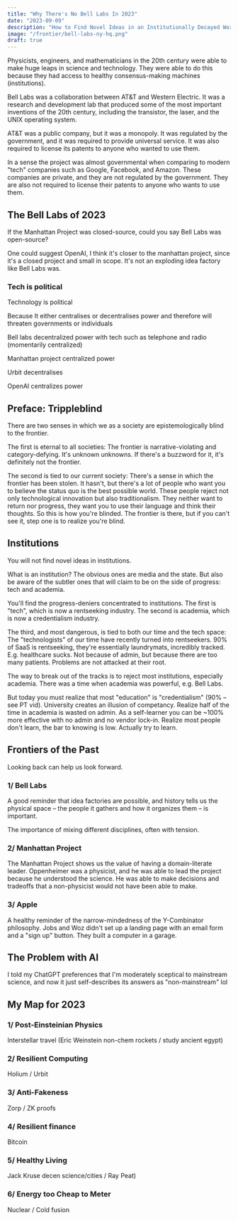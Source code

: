 ```yaml
---
title: "Why There's No Bell Labs In 2023"
date: "2023-09-09"
description: "How to Find Novel Ideas in an Institutionally Decayed World"
image: "/frontier/bell-labs-ny-hq.png"
draft: true
---
```


Physicists, engineers, and mathematicians in the 20th century were able to make huge leaps in science and technology. They were able to do this because they had access to healthy consensus-making machines (institutions).

Bell Labs was a collaboration between AT&T and Western Electric. It was a research and development lab that produced some of the most important inventions of the 20th century, including the transistor, the laser, and the UNIX operating system.

AT&T was a public company, but it was a monopoly. It was regulated by the government, and it was required to provide universal service. It was also required to license its patents to anyone who wanted to use them.

In a sense the project was almost governmental when comparing to modern "tech" companies such as Google, Facebook, and Amazon. These companies are private, and they are not regulated by the government. They are also not required to license their patents to anyone who wants to use them.

## The Bell Labs of 2023


If the Manhattan Project was closed-source, could you say Bell Labs was open-source?

One could suggest OpenAI, I think it's closer to the manhattan project, since it's a closed project and small in scope. It's not an exploding idea factory like Bell Labs was.

### Tech is political

Technology is political

Because It either centralises or decentralises power and therefore will threaten governments or individuals 

Bell labs decentralized power with tech such as telephone and radio (momentarily centralized)

Manhattan project centralized power

Urbit decentralises

OpenAI centralizes power

## Preface: Trippleblind

There are two senses in which we as a society are epistemologically blind to the frontier.

The first is eternal to all societies: The frontier is narrative-violating and category-defying. It's unknown unknowns. If there's a buzzword for it, it's definitely not the frontier.

The second is tied to our current society: There's a sense in which the frontier has been stolen. It hasn't, but there's a lot of people who want you to believe the status quo is the best possible world. These people reject not only technological innovation but also traditionalism. They neither want to return nor progress, they want you to use their language and think their thoughts. So this is how you're blinded. The frontier is there, but if you can't see it, step one is to realize you're blind.

## Institutions

You will not find novel ideas in institutions.

What is an institution? The obvious ones are media and the state. But also be aware of the subtler ones that will claim to be on the side of progress: tech and academia.

You'll find the progress-deniers concentrated to institutions. The first is "tech", which is now a rentseeking industry. The second is academia, which is now a credentialism industry.

The third, and most dangerous, is tied to both our time and the tech space: The "technologists" of our time have recently turned into rentseekers. 90% of SaaS is rentseeking, they're essentially laundrymats, incredibly tracked. E.g. healthcare sucks. Not because of admin, but because there are too many patients. Problems are not attacked at their root.

The way to break out of the tracks is to reject most institutions, especially academia. There was a time when academia was powerful, e.g. Bell Labs.

But today you must realize that most "education" is "credentialism" (90% – see PT vid). University creates an illusion of competancy. Realize half of the time in academia is wasted on admin. As a self-learner you can be ~100% more effective with no admin and no vendor lock-in. Realize most people don't learn, the bar to knowing is low. Actually try to learn.

## Frontiers of the Past

Looking back can help us look forward.

### 1/ Bell Labs

A good reminder that idea factories are possible, and history tells us the physical space – the people it gathers and how it organizes them – is important.

The importance of mixing different disciplines, often with tension.

### 2/ Manhattan Project

The Manhattan Project shows us the value of having a domain-literate leader. Oppenheimer was a physicist, and he was able to lead the project because he understood the science. He was able to make decisions and tradeoffs that a non-physicist would not have been able to make.

### 3/ Apple

A healthy reminder of the narrow-mindedness of the Y-Combinator philosophy. Jobs and Woz didn't set up a landing page with an email form and a "sign up" button. They built a computer in a garage.

## The Problem with AI

I told my ChatGPT preferences that I'm moderately sceptical to mainstream science, and now it just self-describes its answers as "non-mainstream" lol

## My Map for 2023

### 1/ Post-Einsteinian Physics

Interstellar travel (Eric Weinstein non-chem rockets / study ancient egypt)

### 2/ Resilient Computing

Holium / Urbit

### 3/ Anti-Fakeness

Zorp / ZK proofs

### 4/ Resilient finance

Bitcoin

### 5/ Healthy Living

Jack Kruse decen science/cities / Ray Peat)

### 6/ Energy too Cheap to Meter

Nuclear / Cold fusion
